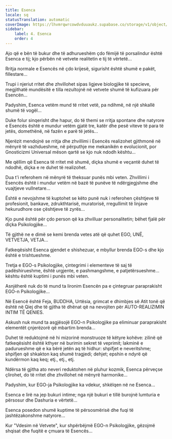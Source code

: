 ```yaml
---
title: Esenca
locale: sq
statusTranslation: automatic
coverImage: https://lhvmrqwrcowdvduuaukz.supabase.co/storage/v1/object/public/strapi-uploads/small_cover-tratado-de-psicologia-revolucionaria.webp-5e15e1cec4e0ebebcde5d7fc7565d8fd.webp
sidebar:
    label: 4. Esenca
    order: 4
---
```

Ajo që e bën të bukur dhe të adhurueshëm çdo fëmijë të porsalindur është Esenca e tij; kjo përbën në vetvete realitetin e tij të vërtetë...

Rritja normale e Esencës në çdo krijesë, sigurisht është shumë e pakët, fillestare...

Trupi i njeriut rritet dhe zhvillohet sipas ligjeve biologjike të specieve, megjithatë mundësitë e tilla rezultojnë në vetvete shumë të kufizuara për Esencën...

Padyshim, Esenca vetëm mund të rritet vetë, pa ndihmë, në një shkallë shumë të vogël...

Duke folur sinqerisht dhe hapur, do të themi se rritja spontane dhe natyrore e Esencës është e mundur vetëm gjatë tre, katër dhe pesë viteve të para të jetës, domethënë, në fazën e parë të jetës...

Njerëzit mendojnë se rritja dhe zhvillimi i Esencës realizohet gjithmonë në mënyrë të vazhdueshme, në përputhje me mekanikën e evolucionit, por Gnosticizmi Universal mëson qartë se kjo nuk ndodh kështu...

Me qëllim që Esenca të rritet më shumë, diçka shumë e veçantë duhet të ndodhë, diçka e re duhet të realizohet.

Dua t'i referohem në mënyrë të theksuar punës mbi veten. Zhvillimi i Esencës është i mundur vetëm në bazë të punëve të ndërgjegjshme dhe vuajtjeve vullnetare...

Është e nevojshme të kuptohet se këto punë nuk i referohen çështjeve të profesionit, bankave, zdrukthtarisë, muratorisë, rregullimit të linjave hekurudhore ose çështjeve të zyrës...

Kjo punë është për çdo person që ka zhvilluar personalitetin; bëhet fjalë për diçka Psikologjike...

Të gjithë ne e dimë se kemi brenda vetes atë që quhet EGO, UNË, VETVETJA, VETJA...

Fatkeqësisht Esenca gjendet e shishezuar, e mbyllur brenda EGO-s dhe kjo është e trishtueshme.

Tretja e EGO-s Psikologjike, çintegrimi i elementeve të saj të padëshirueshme, është urgjente, e pashmangshme, e patjetërsueshme... kështu është kuptimi i punës mbi veten.

Asnjëherë nuk do të mund ta lironim Esencën pa e çintegruar paraprakisht EGO-n Psikologjike...

Në Esencë është Feja, BUDDHA, Urtësia, grimcat e dhimbjes së Atit tonë që është në Qiej dhe të gjitha të dhënat që na nevojiten për AUTO-REALIZIMIN INTIM TË QENIES.

Askush nuk mund ta asgjësojë EGO-n Psikologjike pa eliminuar paraprakisht elementët çnjerëzorë që mbartim brenda...

Duhet të reduktojmë në hi mizorinë monstruoze të këtyre kohëve: zilinë që fatkeqësisht është kthyer në burimin sekret të veprimit; lakminë e padurueshme që e ka bërë jetën aq të hidhur: shpifjet e neveritshme; shpifjen që shkakton kaq shumë tragjedi; dehjet; epshin e ndyrë që kundërmon kaq keq; etj., etj., etj.

Ndërsa të gjitha ato neveri reduktohen në pluhur kozmik, Esenca përveçse çlirohet, do të rritet dhe zhvillohet në mënyrë harmonike...

Padyshim, kur EGO-ja Psikologjike ka vdekur, shkëlqen në ne Esenca...

Esenca e lirë na jep bukuri intime; nga një bukuri e tillë burojnë lumturia e përsosur dhe Dashuria e vërtetë...

Esenca posedon shumë kuptime të përsosmërisë dhe fuqi të jashtëzakonshme natyrore...

Kur "Vdesim në Vetvete", kur shpërbëjmë EGO-n Psikologjike, gëzojmë shqisat dhe fuqitë e çmuara të Esencës...

